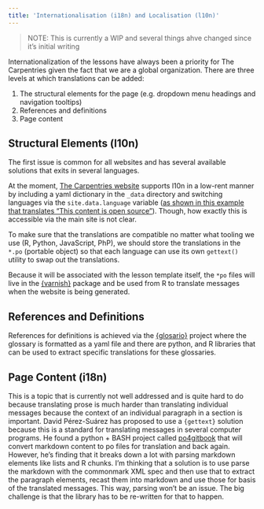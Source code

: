 ```yaml
---
title: 'Internationalisation (i18n) and Localisation (l10n)'
---
```


> NOTE: This is currently a WIP and several things ahve changed since it's initial writing

Internationalization of the lessons have always been a priority for The
Carpentries given the fact that we are a global organization. There are three
levels at which translations can be added:

1. The structural elements for the page (e.g. dropdown menu headings and
   navigation tooltips)
2. References and definitions
3. Page content

## Structural Elements (l10n)

The first issue is common for all websites and has several available solutions that exits in several languages.

At the moment, [The Carpentries website](https://carpentries.org) supports l10n
in a low-rent manner by including a yaml dictionary in the `_data` directory
and switching languages via the `site.data.language` variable ([as shown in
this example that translates "This content is open
source"](https://github.com/carpentries/carpentries.org/blob/ea3395f7001d05420e9a6e0a2ef735c4f940c8d7/_includes/_improve_content.html#L13)).
Though, how exactly this is accessible via the main site is not clear.

To make sure that the translations are compatible no matter what tooling we use
(R, Python, JavaScript, PhP), we should store the translations in the `*.po`
(portable object) so that each language can use its own `gettext()` utility to
swap out the translations. 

Because it will be associated with the lesson template itself, the `*po` files
will live in the [{varnish}](https://github.com/zkamvar/varnish) package and be
used from R to translate messages when the website is being generated. 

## References and Definitions

References for definitions is achieved via the
[{glosario}](https://glosario.carpentries.org/) project where the glossary is
formatted as a yaml file and there are python, and R libraries that can be used
to extract specific translations for these glossaries. 


## Page Content (i18n)

This is a topic that is currently not well addressed and is quite hard to do
because translating prose is much harder than translating individual messages
because the context of an individual paragraph in a section is important. David
Pérez-Suárez has proposed to use a `{gettext}` solution because this is a
standard for translating messages in several computer programs. He found a
python + BASH project called
[po4gitbook](https://github.com/carpentries-i18n/po4gitbook) that will convert
markdown content to po files for translation and back again. However, he's
finding that it breaks down a lot with parsing markdown elements like lists and
R chunks. I'm thinking that a solution is to use parse the markdown with the
commonmark XML spec and then use that to extract the paragraph elements, recast
them into markdown and use those for basis of the translated messages. This
way, parsing won't be an issue. The big challenge is that the library has to be
re-written for that to happen.







